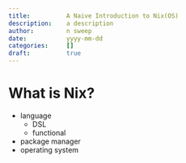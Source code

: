 ```yaml
---
title:          A Naive Introduction to Nix(OS)
description:    a description
author:         n sweep
date:           yyyy-mm-dd
categories:     []
draft:          true
---
```


# What is Nix?

- language
    - DSL
    - functional
- package manager
- operating system
